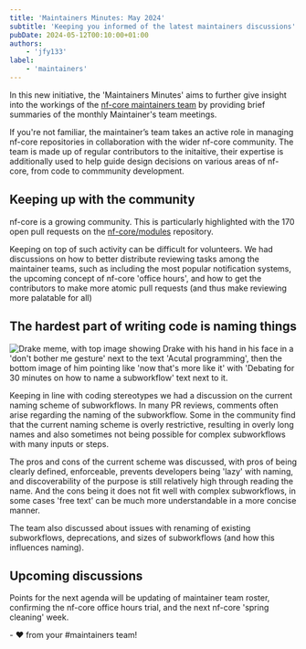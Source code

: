 ```yaml
---
title: 'Maintainers Minutes: May 2024'
subtitle: 'Keeping you informed of the latest maintainers discussions'
pubDate: 2024-05-12T00:10:00+01:00
authors:
    - 'jfy133'
label:
    - 'maintainers'
---
```


In this new initiative, the 'Maintainers Minutes' aims to further give insight into the workings of the [nf-core maintainers team](/governance#maintainers) by providing brief summaries of the monthly Maintainer's team meetings.

If you're not familiar, the maintainer’s team takes an active role in managing nf-core repositories in collaboration with the wider nf-core community.
The team is made up of regular contributors to the initaitive, their expertise is additionally used to help guide design decisions on various areas of nf-core, from code to commmunity development.

## Keeping up with the community

nf-core is a growing community. This is particularly highlighted with the 170 open pull requests on the [nf-core/modules](https://github.com/nf-core/modules) repository.

Keeping on top of such activity can be difficult for volunteers.
We had discussions on how to better distribute reviewing tasks among the maintainer teams, such as including the most popular notification systems, the upcoming concept of nf-core 'office hours', and how to get the contributors to make more atomic pull requests (and thus make reviewing more palatable for all)

## The hardest part of writing code is naming things

![Drake meme, with top image showing Drake with his hand in his face in a 'don't bother me gesture' next to the text 'Acutal programming', then the bottom image of him pointing like 'now that's more like it' with 'Debating for 30 minutes on how to name a subworkflow' text next to it.](/images/blog/maintainers-minutes-2024-05-03/maintainers-meme-2024-05-03.jpg)

Keeping in line with coding stereotypes we had a discussion on the current naming scheme of subworkflows.
In many PR reviews, comments often arise regarding the naming of the subworkflow.
Some in the community find that the current naming scheme is overly restrictive, resulting in overly long names and also sometimes not being possible for complex subworkflows with many inputs or steps.

The pros and cons of the current scheme was discussed, with pros of being clearly defined, enforceable, prevents developers being 'lazy' with naming, and discoverability of the purpose is still relatively high through reading the name.
And the cons being it does not fit well with complex subworkflows, in some cases 'free text' can be much more understandable in a more concise manner.

The team also discussed about issues with renaming of existing subworkflows, deprecations, and sizes of subworkflows (and how this influences naming).

## Upcoming discussions

Points for the next agenda will be updating of maintainer team roster, confirming the nf-core office hours trial, and the next nf-core 'spring cleaning' week.

\- ❤ from your #maintainers team!
